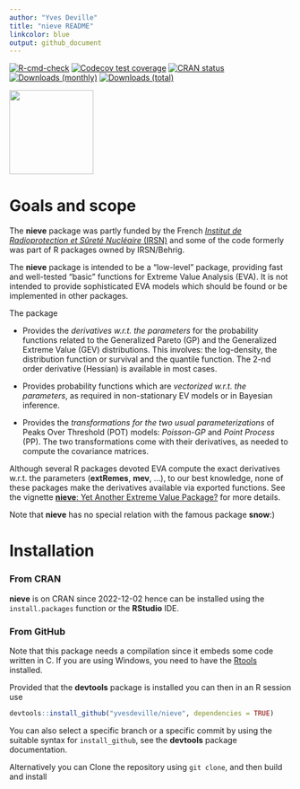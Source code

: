 ```yaml
---
author: "Yves Deville"
title: "nieve README"
linkcolor: blue
output: github_document
---
```


<!-- badges: start -->
[![R-cmd-check](https://github.com/yvesdeville/nieve/actions/workflows/check.yml/badge.svg)](https://github.com/yvesdeville/nieve/actions/workflows/check.yml)
[![Codecov test coverage](https://codecov.io/gh/yvesdeville/nieve/branch/main/graph/badge.svg)](https://app.codecov.io/gh/yvesdeville/nieve?branch=main)
[![CRAN status](https://www.r-pkg.org/badges/version/nieve)](https://cran.r-project.org/package=nieve)
[![Downloads (monthly)](https://cranlogs.r-pkg.org/badges/nieve?color=brightgreen)](https://cran.r-project.org/package=nieve)
[![Downloads (total)](https://cranlogs.r-pkg.org/badges/grand-total/nieve?color=brightgreen)](https://cran.r-project.org/package=nieve)
<!-- badges: end -->

<img src="inst/images/nieve.png" height = "150" align="center"/>


# Goals and scope

The **nieve** package was partly funded by the French [*Institut de
Radioprotection et Sûreté Nucléaire* (IRSN)](https://www.irsn.fr/) and
some of the code formerly was part of R packages owned by IRSN/Behrig.

The **nieve** package is intended to be a "low-level" package,
providing fast and well-tested "basic" functions for Extreme Value
Analysis (EVA). It is not intended to provide sophisticated EVA models
which should be found or be implemented in other packages.

The package

 - Provides the *derivatives w.r.t. the parameters* for the probability
   functions related to the Generalized Pareto (GP) and the
   Generalized Extreme Value (GEV) distributions. This involves: the
   log-density, the distribution function or survival and the quantile
   function. The 2-nd order derivative (Hessian) is available in most
   cases.
 
 - Provides probability functions which are *vectorized w.r.t. the
   parameters*, as required in non-stationary EV models or in Bayesian
   inference.

 - Provides the *transformations for the two usual parameterizations*
   of Peaks Over Threshold (POT) models: *Poisson-GP* and *Point
   Process* (PP). The two transformations come with their derivatives,
   as needed to compute the covariance matrices.

Although several R packages devoted EVA compute the exact derivatives
w.r.t. the parameters (**extRemes**, **mev**, ...), to our best
knowledge, none of these packages make the derivatives available via
exported functions. See the vignette [**nieve**: Yet Another Extreme Value Package?](https://github.com/yvesdeville/nieve/blob/main/vignettes/nieve.pdf)
for more details.

Note that **nieve** has no special relation with the famous package **snow**:)


# Installation

### From CRAN
**nieve** is on CRAN since 2022-12-02 hence can be installed using the
`install.packages` function or the **RStudio** IDE.


### From GitHub

Note that this package needs a compilation since it embeds some code
written in C. If you are using Windows, you need to have the
[Rtools](https://cran.r-project.org/bin/windows/Rtools)
installed. 

Provided that the **devtools** package is installed you can
then in an R session use

```r
devtools::install_github("yvesdeville/nieve", dependencies = TRUE)
```

You can also select a specific branch or a specific commit by using
the suitable syntax for `install_github`, see the **devtools** package
documentation.

Alternatively you can Clone the repository using `git clone`, and 
then build and install
